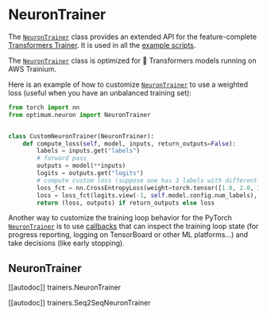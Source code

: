 <!---
Copyright 2023 The HuggingFace Team. All rights reserved.

Licensed under the Apache License, Version 2.0 (the "License");
you may not use this file except in compliance with the License.
You may obtain a copy of the License at

    http://www.apache.org/licenses/LICENSE-2.0

Unless required by applicable law or agreed to in writing, software
distributed under the License is distributed on an "AS IS" BASIS,
WITHOUT WARRANTIES OR CONDITIONS OF ANY KIND, either express or implied.
See the License for the specific language governing permissions and
limitations under the License.
-->

# NeuronTrainer

The [`NeuronTrainer`](https://huggingface.co/docs/optimum/neuron/package_reference/trainer#optimum.neuron.NeuronTrainer) class provides an extended API for the feature-complete [Transformers Trainer](https://huggingface.co/docs/transformers/main_classes/trainer). It is used in all the [example scripts](https://github.com/huggingface/optimum-neuron/tree/main/examples).

<Tip warning={true}>

The [`NeuronTrainer`](https://huggingface.co/docs/optimum/neuron/package_reference/trainer#optimum.neuron.NeuronTrainer) class is optimized for 🤗 Transformers models running on AWS Trainium.

</Tip>

Here is an example of how to customize [`NeuronTrainer`](https://huggingface.co/docs/optimum/neuron/package_reference/trainer#optimum.neuron.NeuronTrainer) to use a weighted loss (useful when you have an unbalanced training set):

```python
from torch import nn
from optimum.neuron import NeuronTrainer


class CustomNeuronTrainer(NeuronTrainer):
    def compute_loss(self, model, inputs, return_outputs=False):
        labels = inputs.get("labels")
        # forward pass
        outputs = model(**inputs)
        logits = outputs.get("logits")
        # compute custom loss (suppose one has 3 labels with different weights)
        loss_fct = nn.CrossEntropyLoss(weight=torch.tensor([1.0, 2.0, 3.0]))
        loss = loss_fct(logits.view(-1, self.model.config.num_labels), labels.view(-1))
        return (loss, outputs) if return_outputs else loss
```

Another way to customize the training loop behavior for the PyTorch [`NeuronTrainer`](https://huggingface.co/docs/optimum/neuron/package_reference/trainer#optimum.neuron.NeuronTrainer) is to use [callbacks](https://huggingface.co/docs/transformers/main_classes/callback) that can inspect the training loop state (for progress reporting, logging on TensorBoard or other ML platforms...) and take decisions (like early stopping).

## NeuronTrainer

[[autodoc]] trainers.NeuronTrainer

[[autodoc]] trainers.Seq2SeqNeuronTrainer

